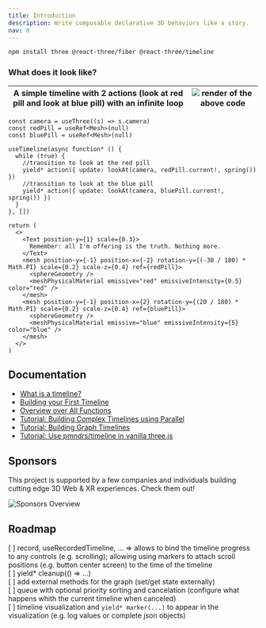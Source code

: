 ```yaml
---
title: Introduction
description: Write composable declarative 3D behaviors like a story.
nav: 0
---
```


```bash
npm install three @react-three/fiber @react-three/timeline
```


### What does it look like?

| A simple timeline with 2 actions (look at red pill and look at blue pill) with an infinite loop | ![render of the above code](./docs/getting-started/basic-example.gif) |
| --------------------------------------------------------------------------------------------------------------------------------------------------- | --------------------------------------------------------------------- |

```tsx
const camera = useThree((s) => s.camera)
const redPill = useRef<Mesh>(null)
const bluePill = useRef<Mesh>(null)

useTimeline(async function* () {
  while (true) {
    //transition to look at the red pill
    yield* action({ update: lookAt(camera, redPill.current!, spring()) })
    //transition to look at the blue pill
    yield* action({ update: lookAt(camera, bluePill.current!, spring()) })
  }
}, [])

return (
  <>
    <Text position-y={1} scale={0.3}>
      Remember: all I'm offering is the truth. Nothing more.
    </Text>
    <mesh position-y={-1} position-x={-2} rotation-y={(-30 / 180) * Math.PI} scale={0.2} scale-z={0.4} ref={redPill}>
      <sphereGeometry />
      <meshPhysicalMaterial emissive="red" emissiveIntensity={0.5} color="red" />
    </mesh>
    <mesh position-y={-1} position-x={2} rotation-y={(20 / 180) * Math.PI} scale={0.2} scale-z={0.4} ref={bluePill}>
      <sphereGeometry />
      <meshPhysicalMaterial emissive="blue" emissiveIntensity={5} color="blue" />
    </mesh>
  </>
)
```

## Documentation

- [What is a timeline?]()
- [Building your First Timeline]()
- [Overview over All Functions]()
- [Tutorial: Building Complex Timelines using Parallel]()
- [Tutorial: Building Graph Timelines]()
- [Tutorial: Use pmndrs/timeline in vanilla three.js]()

## Sponsors

This project is supported by a few companies and individuals building cutting edge 3D Web & XR experiences. Check them out!

![Sponsors Overview](https://bbohlender.github.io/sponsors/screenshot.png)

## Roadmap

[ ] record, useRecordedTimeline, ... => allows to bind the timeline progress to any controls (e.g. scrolling); allowing using markers to attach scroll positions (e.g. button center screen) to the time of the timeline  
[ ] yield* cleanup(() => ...)  
[ ] add external methods for the graph (set/get state externally)  
[ ] queue with optional priority sorting and cancelation (configure what happens whith the current timeline when canceled)  
[ ] timeline visualization and `yield* marker(...)` to appear in the visualization (e.g. log values or complete json objects)

